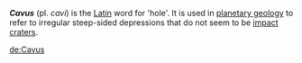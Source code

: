 '''''Cavus''''' (pl. ''cavi'') is the [[Latin]] word for 'hole'. It is used in [[planetary geology]] to refer to irregular steep-sided depressions that do not seem to be [[impact craters]].

[[de:Cavus]]
{{Geol-stub}}